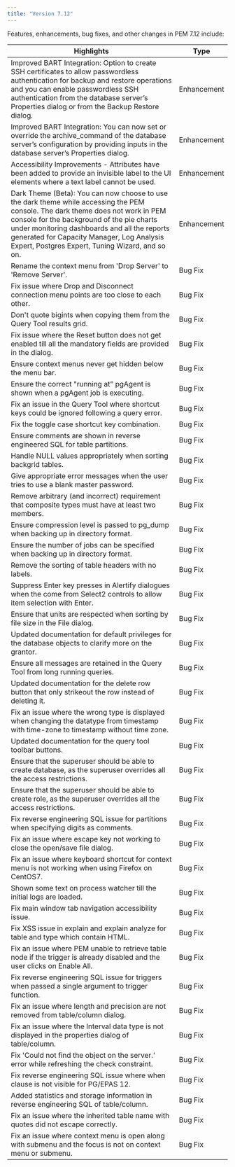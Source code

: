 ```yaml
---
title: "Version 7.12"
---
```


Features, enhancements, bug fixes, and other changes in PEM 7.12 include:

| Highlights | Type |
| --------- | -----|
|  Improved BART Integration: Option to create SSH certificates to allow passwordless authentication for backup and restore operations and you can enable passwordless SSH authentication from the database server’s Properties dialog or from the Backup Restore dialog. | Enhancement |
|  Improved BART Integration: You can now set or override the archive_command of the database server’s configuration by providing inputs in the database server’s Properties dialog.  | Enhancement |
| Accessibility Improvements - Attributes have been added to provide an invisible label to the UI elements where a text label cannot be used. | Enhancement |
| Dark Theme (Beta): You can now choose to use the dark theme while accessing the PEM console. The dark theme does not work in PEM console for the background of the pie charts under monitoring dashboards and all the reports generated for Capacity Manager, Log Analysis Expert, Postgres Expert, Tuning Wizard, and so on. | Enhancement |
| Rename the context menu from 'Drop Server' to 'Remove Server'. | Bug Fix |
| Fix issue where Drop and Disconnect connection menu points are too close to each other. | Bug Fix |
| Don't quote bigints when copying them from the Query Tool results grid. | Bug Fix |
| Fix issue where the Reset button does not get enabled till all the mandatory fields are provided in the dialog. | Bug Fix |
| Ensure context menus never get hidden below the menu bar. | Bug Fix |
| Ensure the correct "running at" pgAgent is shown when a pgAgent job is executing. | Bug Fix |
| Fix an issue in the Query Tool where shortcut keys could be ignored following a query error. | Bug Fix |
| Fix the toggle case shortcut key combination. | Bug Fix |
| Ensure comments are shown in reverse engineered SQL for table partitions. | Bug Fix |
| Handle NULL values appropriately when sorting backgrid tables. | Bug Fix |
| Give appropriate error messages when the user tries to use a blank master password. | Bug Fix |
| Remove arbitrary (and incorrect) requirement that composite types must have at least two members. | Bug Fix |
| Ensure compression level is passed to pg_dump when backing up in directory format. | Bug Fix |
| Ensure the number of jobs can be specified when backing up in directory format. | Bug Fix |
| Remove the sorting of table headers with no labels. | Bug Fix |
| Suppress Enter key presses in Alertify dialogues when the come from Select2 controls to allow item selection with Enter. | Bug Fix |
| Ensure that units are respected when sorting by file size in the File dialog. | Bug Fix |
| Updated documentation for default privileges for the database objects to clarify more on the grantor. | Bug Fix |
| Ensure all messages are retained in the Query Tool from long running queries. | Bug Fix |
| Updated documentation for the delete row button that only strikeout the row instead of deleting it. | Bug Fix |
| Fix an issue where the wrong type is displayed when changing the datatype from timestamp with time-zone to timestamp without time zone. | Bug Fix |
| Updated documentation for the query tool toolbar buttons. | Bug Fix |
| Ensure that the superuser should be able to create database, as the superuser overrides all the access restrictions. | Bug Fix |
| Ensure that the superuser should be able to create role, as the superuser overrides all the access restrictions. | Bug Fix |
| Fix reverse engineering SQL issue for partitions when specifying digits as comments. | Bug Fix |
| Fix an issue where escape key not working to close the open/save file dialog. | Bug Fix |
| Fix an issue where keyboard shortcut for context menu is not working when using Firefox on CentOS7. | Bug Fix |
| Shown some text on process watcher till the initial logs are loaded. | Bug Fix |
| Fix main window tab navigation accessibility issue. | Bug Fix |
| Fix XSS issue in explain and explain analyze for table and type which contain HTML. | Bug Fix |
| Fix an issue where PEM unable to retrieve table node if the trigger is already disabled and the user clicks on Enable All. | Bug Fix |
| Fix reverse engineering SQL issue for triggers when passed a single argument to trigger function. | Bug Fix |
| Fix an issue where length and precision are not removed from table/column dialog. | Bug Fix |
| Fix an issue where the Interval data type is not displayed in the properties dialog of table/column. | Bug Fix |
| Fix 'Could not find the object on the server.' error while refreshing the check constraint. | Bug Fix |
| Fix reverse engineering SQL issue where when clause is not visible for PG/EPAS 12. | Bug Fix |
| Added statistics and storage information in reverse engineering SQL of table/column. | Bug Fix |
| Fix an issue where the inherited table name with quotes did not escape correctly. | Bug Fix |
| Fix an issue where context menu is open along with submenu and the focus is not on context menu or submenu. | Bug Fix |